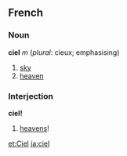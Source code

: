 ==French==
===Noun===
'''ciel''' ''m'' (''plural'': cieux; emphasising)

#[[sky]]
#[[heaven]]

===Interjection===
'''ciel!'''

#[[heavens]]!

[[et:Ciel]]
[[ja:ciel]]
